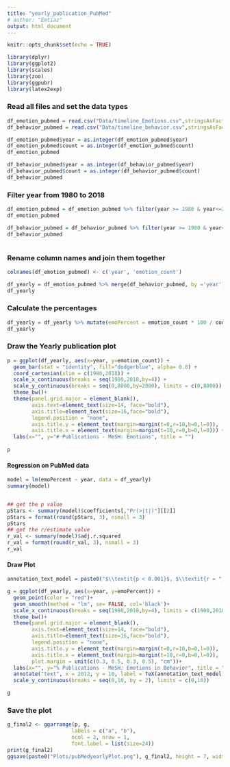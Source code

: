 ```yaml
---
title: "yearly_publication_PubMed"
# author: "Emtiaz"
output: html_document
---
```


```r
knitr::opts_chunk$set(echo = TRUE)
```

```r
library(dplyr)
library(ggplot2)
library(scales)
library(zoo)
library(ggpubr)
library(latex2exp)
```

### Read all files and set the data types
```r
df_emotion_pubmed = read.csv("Data/timeline_Emotions.csv",stringsAsFactors = FALSE)
df_behavior_pubmed = read.csv("Data/timeline_behavior.csv",stringsAsFactors = FALSE)

df_emotion_pubmed$year = as.integer(df_emotion_pubmed$year)
df_emotion_pubmed$count = as.integer(df_emotion_pubmed$count)
df_emotion_pubmed

df_behavior_pubmed$year = as.integer(df_behavior_pubmed$year)
df_behavior_pubmed$count = as.integer(df_behavior_pubmed$count)
df_behavior_pubmed

```

### Filter year from 1980 to 2018
```r

df_emotion_pubmed = df_emotion_pubmed %>% filter(year >= 1980 & year<=2018)
df_emotion_pubmed

df_behavior_pubmed = df_behavior_pubmed %>% filter(year >= 1980 & year<=2018)
df_behavior_pubmed



```

### Rename column names and join them together
```r
colnames(df_emotion_pubmed) <- c('year', 'emotion_count')

df_yearly = df_emotion_pubmed %>% merge(df_behavior_pubmed, by ='year')
df_yearly
```

### Calculate the percentages
```r
df_yearly = df_yearly %>% mutate(emoPercent = emotion_count * 100 / count)
df_yearly
```


### Draw the Yearly publication plot
```r
p = ggplot(df_yearly, aes(x=year, y=emotion_count)) +
  geom_bar(stat = "identity", fill="dodgerblue", alpha= 0.8) +
  coord_cartesian(xlim = c(1980,2018)) +
  scale_x_continuous(breaks = seq(1980,2018,by=4)) +
  scale_y_continuous(breaks = seq(0,8000,by=2000), limits = c(0,8000)) +
  theme_bw()+
  theme(panel.grid.major = element_blank(),
        axis.text=element_text(size=14, face="bold"),
        axis.title=element_text(size=16,face="bold"),
        legend.position = "none",
        axis.title.y = element_text(margin=margin(t=0,r=10,b=0,l=0)),
        axis.title.x = element_text(margin=margin(t=10,r=0,b=0,l=0))) +
  labs(x="", y="# Publications - MeSH: Emotions", title = "")
  
p


```


#### Regression on PubMed data
```r
model = lm(emoPercent ~ year, data = df_yearly)
summary(model)


## get the p value
pStars <- summary(model)$coefficients[,"Pr(>|t|)"][[2]]
pStars = format(round(pStars, 3), nsmall = 3)
pStars
## get the r/estimate value
r_val <- summary(model)$adj.r.squared 
r_val = format(round(r_val, 3), nsmall = 3)
r_val

```

#### Draw Plot
```r

annotation_text_model = paste0("$\\textit{p < 0.001}$, $\\textit{r = ", r_val,"}$")

g = ggplot(df_yearly, aes(x=year, y=emoPercent)) +
  geom_point(color = "red")+
  geom_smooth(method = "lm", se= FALSE, col='black')+
  scale_x_continuous(breaks = seq(1980,2018,by=4), limits = c(1980,2018))+
  theme_bw()+
  theme(panel.grid.major = element_blank(),
        axis.text=element_text(size=14, face="bold"),
        axis.title=element_text(size=16,face="bold"),
        legend.position = "none",
        axis.title.y = element_text(margin=margin(t=0,r=10,b=0,l=0)),
        axis.title.x = element_text(margin=margin(t=10,r=0,b=0,l=0)),
        plot.margin = unit(c(0.3, 0.5, 0.3, 0.5), "cm"))+
  labs(x="", y="% Publications - MeSH: Emotions in Behavior", title = "")+
  annotate("text", x = 2012, y = 10, label = TeX(annotation_text_model), fontface = 'italic', size=6) +
  scale_y_continuous(breaks = seq(0,10, by = 2), limits = c(0,10))

g

```

### Save the plot
```r

g_final2 <- ggarrange(p, g,
                     labels = c("a", "b"),
                     ncol = 2, nrow = 1,
                     font.label = list(size=24))
print(g_final2)
ggsave(paste0("Plots/pubMedyearlyPlot.png"), g_final2, height = 7, width = 18)
```





